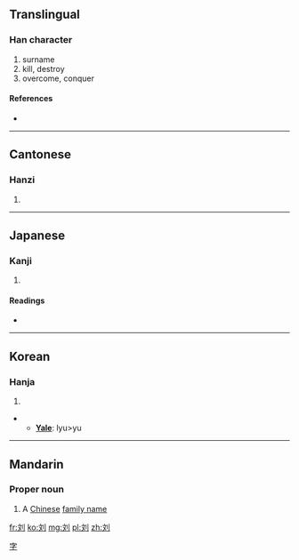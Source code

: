 {{also|劉}}
==Translingual==

===Han character===
{{Han char|rn=18|rad=刀|as=04|sn=6|four=|canj=卜大中弓 (YKLN)}}

# surname
# kill, destroy
# overcome, conquer

====References====
* {{Han ref|kx=0137.301|dkj=01908|dj=0309.190|hdz=10327.130|uh=5218|ud=21016}}

----

==Cantonese==

===Hanzi===
{{yue-hanzi|jyut=|y=lau4}}

# {{defn|lang=yue|sort=刀04}}

----

==Japanese==

===Kanji===
{{ja-kanji|grade=|rs=刀04}}

# {{defn|lang=ja|sort=刀04}}

====Readings====
* {{ja-readings|on=[[りゅう]] (ryū)|kun=[[ころす]] (korosu)}}

----

==Korean==

===Hanja===
{{ko-hanja|hangeul=류>유|rv=ryu>yu|mr=ryu>yu}}

# {{defn|lang=ko|sort=刀04}}
** '''[[Yale]]''': lyu>yu

----

==Mandarin==
{{Hani-forms|{{zh-lookup|刘}}|[[劉]]}}

===Proper noun===
{{cmn-proper noun|s|pin=Liú|pint=liu2|tra=劉|sim=刘|rs=刀04}}

# A [[Chinese]] [[family name]]

[[Category:Mandarin surnames|字]]

[[fr:刘]]
[[ko:刘]]
[[mg:刘]]
[[pl:刘]]
[[zh:刘]]